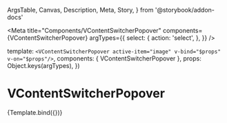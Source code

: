   ArgsTable,
  Canvas,
  Description,
  Meta,
  Story,
} from '@storybook/addon-docs'


<Meta
  title="Components/VContentSwitcherPopover"
  components={VContentSwitcherPopover}
  argTypes={{
    select: {
      action: 'select',
    },
  }}
/>

  template: `<VContentSwitcherPopover active-item="image" v-bind="$props" v-on="$props"/>`,
  components: { VContentSwitcherPopover },
  props: Object.keys(argTypes),
})

# VContentSwitcherPopover

<Description of={VContentSwitcherPopover} />

<ArgsTable of={VContentSwitcherPopover} />

<Canvas>
  <Story height="480px" name="Default">
    {Template.bind({})}
  </Story>
</Canvas>
